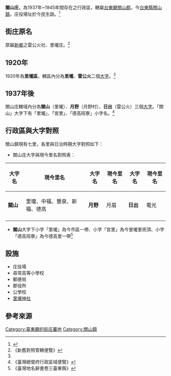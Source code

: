 {{NoteTA| 1=zh-hans:庄; zh-hant:庄;}}
'''關山庄'''，為1937年~1945年間存在之行政區，轄屬[[臺東廳|台東廳]][[關山郡|關山郡]]。今[[臺東縣|台東縣]][[關山鎮_(台灣)|關山鎮]]。庄役場址於今民生路。<ref>{{cite book|author=施添福 |title=《關山鎮志下冊》 |year=2002 |month= |publisher=關山鎮公所 |location=臺東縣關山鎮 |isbn=957-01-0627-1 |pages=}}</ref>

==街庄原名==
原屬[[新鄉_(堡里)|新鄉]]之雷公火社、里壠庄。<ref name="#1">《新舊對照管轄便覽》</ref>

==1920年==
1920年為'''里壠區'''，轄區內分為'''里壠'''、'''雷公火'''二個[[大字_(行政區劃)|大字]]。<ref name="#1"/>

==1937年後==
關山庄轄域內分為'''關山'''（里壠）、'''月野'''（月野村）、'''日出'''（雷公火）三個[[大字_(行政區劃)|大字]]。「關山」大字下有「里壠」、「宮里」、「德高班寮」小字名。<ref>《臺灣總督府行政區域便覽》</ref>

==行政區與大字對照==
關山鎮現有七里，各里與日治時期大字對照如下：
*關山庄大字與現今里名對照表：
{| class="wikitable"
!大字名
!現今里名
!大字名
!現今里名
!大字名
!現今里名
|-
|'''關山'''
|里壠、中福、豐泉、新福、德高
|'''月野'''
|月眉
|'''日出'''
|電光
|-
|}
*'''關山'''大字下小字「里壠」為今市區一帶、小字「宮里」為今里壠里崁頂、小字「德高班寮」為今德高里一帶<ref>《臺灣地名辭書卷三臺東縣》</ref>

==設施==
*庄役場
*尋常高等小學校
*郵便局
*郡役所
*公學校
*[[里壟社|里壠神社]]

== 參考來源 ==
{{reflist}}

{{關山郡}}
{{台東廳}}

[[Category:臺東廳的街庄蕃地|Category:臺東廳的街庄蕃地]]
[[Category:關山鎮|Category:關山鎮]]